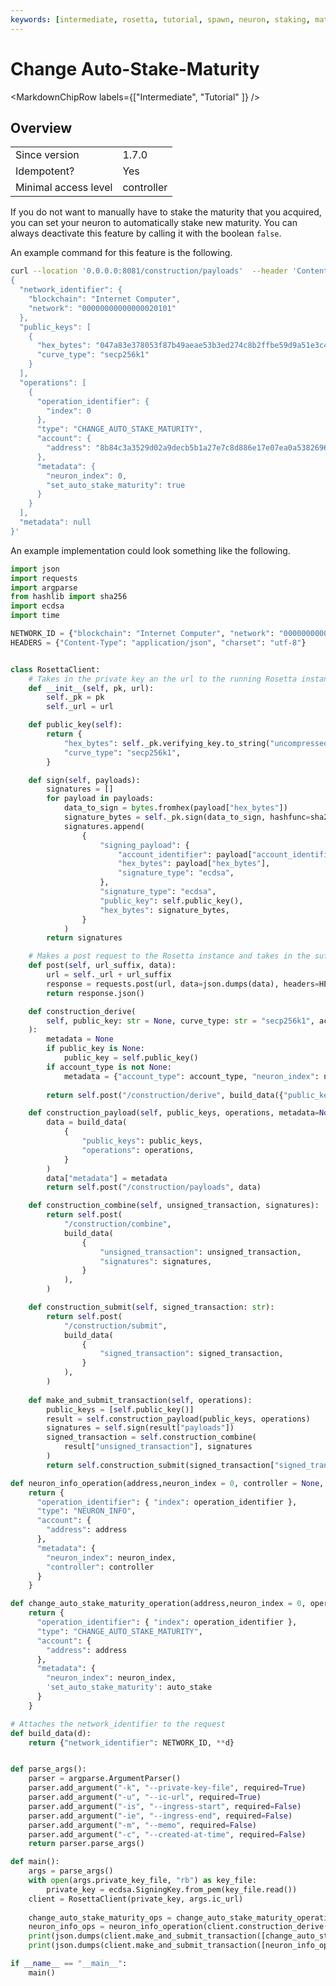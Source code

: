```yaml
---
keywords: [intermediate, rosetta, tutorial, spawn, neuron, staking, maturity]
---
```



# Change Auto-Stake-Maturity

<MarkdownChipRow labels={["Intermediate", "Tutorial" ]} />

## Overview
|                      |        |
|----------------------|--------|
| Since version        | 1.7.0  |
| Idempotent?          | Yes    |
| Minimal access level | controller |

If you do not want to manually have to stake the maturity that you acquired, you can set your neuron to automatically stake new maturity. 
You can always deactivate this feature by calling it with the boolean `false`. 

An example command for this feature is the following. 
```bash
curl --location '0.0.0.0:8081/construction/payloads'  --header 'Content-Type: application/json' --data '
{
  "network_identifier": {
    "blockchain": "Internet Computer",
    "network": "00000000000000020101"
  },
  "public_keys": [
    {
      "hex_bytes": "047a83e378053f87b49aeae53b3ed274c8b2ffbe59d9a51e3c4d850ca8ac1684f7131b778317c0db04de661c7d08321d60c0507868af41fe3150d21b3c6c757367",
      "curve_type": "secp256k1"
    }
  ],
  "operations": [
    {
      "operation_identifier": {
        "index": 0
      },
      "type": "CHANGE_AUTO_STAKE_MATURITY",
      "account": {
        "address": "8b84c3a3529d02a9decb5b1a27e7c8d886e17e07ea0a538269697ef09c2a27b4"
      },
      "metadata": {
        "neuron_index": 0,
        "set_auto_stake_maturity": true
      }
    }
  ],
  "metadata": null
}'
```

An example implementation could look something like the following. 
```python
import json
import requests
import argparse
from hashlib import sha256
import ecdsa
import time

NETWORK_ID = {"blockchain": "Internet Computer", "network": "00000000000000020101"}
HEADERS = {"Content-Type": "application/json", "charset": "utf-8"}


class RosettaClient:
    # Takes in the private key an the url to the running Rosetta instance
    def __init__(self, pk, url):
        self._pk = pk
        self._url = url

    def public_key(self):
        return {
            "hex_bytes": self._pk.verifying_key.to_string("uncompressed").hex(),
            "curve_type": "secp256k1",
        }

    def sign(self, payloads):
        signatures = []
        for payload in payloads:
            data_to_sign = bytes.fromhex(payload["hex_bytes"])
            signature_bytes = self._pk.sign(data_to_sign, hashfunc=sha256).hex()
            signatures.append(
                {
                    "signing_payload": {
                        "account_identifier": payload["account_identifier"],
                        "hex_bytes": payload["hex_bytes"],
                        "signature_type": "ecdsa",
                    },
                    "signature_type": "ecdsa",
                    "public_key": self.public_key(),
                    "hex_bytes": signature_bytes,
                }
            )
        return signatures

    # Makes a post request to the Rosetta instance and takes in the suffix of the endpoint of Rosetta as well as the request data
    def post(self, url_suffix, data):
        url = self._url + url_suffix
        response = requests.post(url, data=json.dumps(data), headers=HEADERS)
        return response.json()

    def construction_derive(
        self, public_key: str = None, curve_type: str = "secp256k1", account_type = None, neuron_index = 0
    ):  
        metadata = None
        if public_key is None:
            public_key = self.public_key()
        if account_type is not None:
            metadata = {"account_type": account_type, "neuron_index": neuron_index}
            
        return self.post("/construction/derive", build_data({"public_key": public_key, "metadata": metadata}))

    def construction_payload(self, public_keys, operations, metadata=None):
        data = build_data(
            {
                "public_keys": public_keys,
                "operations": operations,
            }
        )
        data["metadata"] = metadata
        return self.post("/construction/payloads", data)

    def construction_combine(self, unsigned_transaction, signatures):
        return self.post(
            "/construction/combine",
            build_data(
                {
                    "unsigned_transaction": unsigned_transaction,
                    "signatures": signatures,
                }
            ),
        )

    def construction_submit(self, signed_transaction: str):
        return self.post(
            "/construction/submit",
            build_data(
                {
                    "signed_transaction": signed_transaction,
                }
            ),
        )
    
    def make_and_submit_transaction(self, operations):
        public_keys = [self.public_key()]
        result = self.construction_payload(public_keys, operations)
        signatures = self.sign(result["payloads"])
        signed_transaction = self.construction_combine(
            result["unsigned_transaction"], signatures
        )
        return self.construction_submit(signed_transaction["signed_transaction"])

def neuron_info_operation(address,neuron_index = 0, controller = None, operation_identifier = 0):
    return {
      "operation_identifier": { "index": operation_identifier },
      "type": "NEURON_INFO",
      "account": {
        "address": address
      },
      "metadata": {
        "neuron_index": neuron_index,
        "controller": controller
      }
    }

def change_auto_stake_maturity_operation(address,neuron_index = 0, operation_identifier = 0, auto_stake = True):
    return {
      "operation_identifier": { "index": operation_identifier },
      "type": "CHANGE_AUTO_STAKE_MATURITY",
      "account": {
        "address": address
      },
      "metadata": {
        "neuron_index": neuron_index,
        'set_auto_stake_maturity': auto_stake
      }
    }

# Attaches the network_identifier to the request
def build_data(d):
    return {"network_identifier": NETWORK_ID, **d}


def parse_args():
    parser = argparse.ArgumentParser()
    parser.add_argument("-k", "--private-key-file", required=True)
    parser.add_argument("-u", "--ic-url", required=True)
    parser.add_argument("-is", "--ingress-start", required=False)
    parser.add_argument("-ie", "--ingress-end", required=False)
    parser.add_argument("-m", "--memo", required=False)
    parser.add_argument("-c", "--created-at-time", required=False)
    return parser.parse_args()

def main():
    args = parse_args()
    with open(args.private_key_file, "rb") as key_file:
        private_key = ecdsa.SigningKey.from_pem(key_file.read())
    client = RosettaClient(private_key, args.ic_url)
    
    change_auto_stake_maturity_ops = change_auto_stake_maturity_operation(client.construction_derive()["account_identifier"]["address"])
    neuron_info_ops = neuron_info_operation(client.construction_derive()["account_identifier"]["address"])
    print(json.dumps(client.make_and_submit_transaction([change_auto_stake_maturity_ops]),indent=4))
    print(json.dumps(client.make_and_submit_transaction([neuron_info_ops]),indent=4))

if __name__ == "__main__":
    main()

```